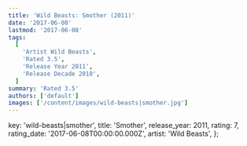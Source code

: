 ```yaml
---
title: 'Wild Beasts: Smother (2011)'
date: '2017-06-08'
lastmod: '2017-06-08'
tags:
  [
    'Artist Wild Beasts',
    'Rated 3.5',
    'Release Year 2011',
    'Release Decade 2010',
  ]
summary: 'Rated 3.5'
authors: ['default']
images: ['/content/images/wild-beasts|smother.jpg']
---
```


  key: 'wild-beasts|smother',
  title: 'Smother',
  release_year: 2011,
  rating: 7,
  rating_date: '2017-06-08T00:00:00.000Z',
  artist: 'Wild Beasts',
};

<MusicRating data={data} />
